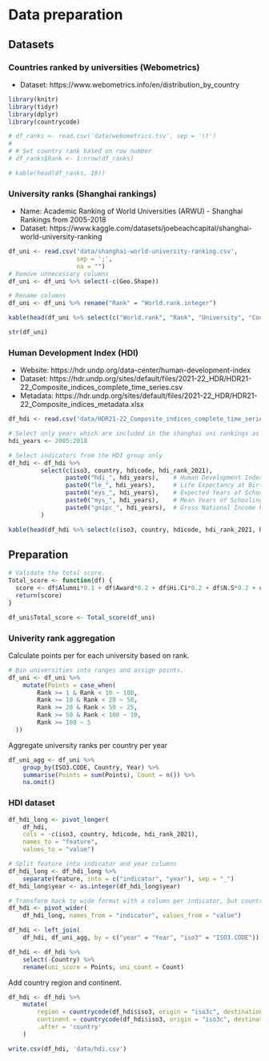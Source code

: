 # Data preparation

## Datasets

### Countries ranked by universities (Webometrics)

- Dataset: https://www.webometrics.info/en/distribution_by_country


```r
library(knitr)
library(tidyr)
library(dplyr)
library(countrycode)
```
```r
# df_ranks <- read.csv('data/webometrics.tsv', sep = '\t')
#
# # Set country rank based on row number
# df_ranks$Rank <- 1:nrow(df_ranks)
```

```r
# kable(head(df_ranks, 10))
```

### University ranks (Shanghai rankings)

- Name: Academic Ranking of World Universities (ARWU) - Shanghai Rankings from 2005-2018
- Dataset: https://www.kaggle.com/datasets/joebeachcapital/shanghai-world-university-ranking

```r
df_uni <- read.csv('data/shanghai-world-university-ranking.csv',
                   sep = ';',
                   na = "")
# Remove unnecessary columns
df_uni <- df_uni %>% select(-c(Geo.Shape))

# Rename columns
df_uni <- df_uni %>% rename("Rank" = "World.rank.integer")
```
```r
kable(head(df_uni %>% select(c("World.rank", "Rank", "University", "Country")), 10))
```
```r
str(df_uni)
```
### Human Development Index (HDI)

- Website: https://hdr.undp.org/data-center/human-development-index
- Dataset: https://hdr.undp.org/sites/default/files/2021-22_HDR/HDR21-22_Composite_indices_complete_time_series.csv
- Metadata: https://hdr.undp.org/sites/default/files/2021-22_HDR/HDR21-22_Composite_indices_metadata.xlsx

```r
df_hdi <- read.csv('data/HDR21-22_Composite_indices_complete_time_series.csv', sep = ',')

# Select only years which are included in the shanghai uni rankings as well
hdi_years <- 2005:2018

# Select indicators from the HDI group only
df_hdi <- df_hdi %>%
         select(c(iso3, country, hdicode, hdi_rank_2021),
                paste0("hdi_", hdi_years),    # Human Development Index (value)
                paste0("le_", hdi_years),     # Life Expectancy at Birth (years)
                paste0("eys_", hdi_years),    # Expected Years of Schooling (years)
                paste0("mys_", hdi_years),    # Mean Years of Schooling (years)
                paste0("gnipc_", hdi_years),  # Gross National Income Per Capita (2017 PPP$)
         )
```

```r
kable(head(df_hdi %>% select(c(iso3, country, hdicode, hdi_rank_2021, hdi_2005, hdi_2018, le_2005, le_2018)), 10))
```
## Preparation

```r
# Validate the total score.
Total_score <- function(df) {
  score <- df$Alumni*0.1 + df$Award*0.2 + df$Hi.Ci*0.2 + df$N.S*0.2 + df$PUB*0.2 + df$PCP*0.1
  return(score)
}

df_uni$Total_score <- Total_score(df_uni)
```

### Univerity rank aggregation

Calculate points per for each university based on rank.
```r
# Bin universities into ranges and assign points.
df_uni <- df_uni %>%
    mutate(Points = case_when(
        Rank >= 1 & Rank < 10 ~ 100,
        Rank >= 10 & Rank < 20 ~ 50,
        Rank >= 20 & Rank < 50 ~ 25,
        Rank >= 50 & Rank < 100 ~ 10,
        Rank >= 100 ~ 5
  ))
```
Aggregate university ranks per country per year
```r
df_uni_agg <- df_uni %>%
    group_by(ISO3.CODE, Country, Year) %>%
    summarise(Points = sum(Points), Count = n()) %>%
    na.omit()
```

### HDI dataset

```r
df_hdi_long <- pivot_longer(
    df_hdi,
    cols = -c(iso3, country, hdicode, hdi_rank_2021),
    names_to = "feature",
    values_to = "value")
```
```r
# Split feature into indicator and year columns
df_hdi_long <- df_hdi_long %>%
    separate(feature, into = c("indicator", "year"), sep = "_")
df_hdi_long$year <- as.integer(df_hdi_long$year)
```

```r
# Transform back to wide format with a column per indicator, but country and year as rows
df_hdi <- pivot_wider(
    df_hdi_long, names_from = "indicator", values_from = "value")
```
```r
df_hdi <- left_join(
    df_hdi, df_uni_agg, by = c("year" = "Year", "iso3" = "ISO3.CODE"))

df_hdi <- df_hdi %>%
    select(-Country) %>%
    rename(uni_score = Points, uni_count = Count)
```

Add country region and continent.

```r
df_hdi <- df_hdi %>%
    mutate(
        region = countrycode(df_hdi$iso3, origin = "iso3c", destination = "region"),
        continent = countrycode(df_hdi$iso3, origin = "iso3c", destination = "continent"),
        .after = 'country'
    )
```

```r
write.csv(df_hdi, 'data/hdi.csv')
```

